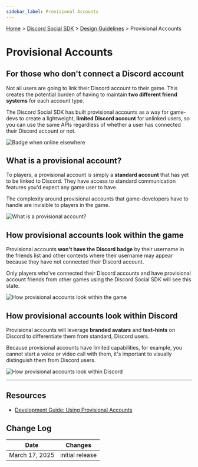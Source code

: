 ```yaml
---
sidebar_label: Provisional Accounts
---
```


[Home](#DOCS_INTRO) > [Discord Social SDK](#DOCS_DISCORD_SOCIAL_SDK_OVERVIEW) > [Design Guidelines](#DOCS_DISCORD_SOCIAL_SDK_DESIGN_GUIDELINES) > Provisional Accounts

# Provisional Accounts

## For those who don't connect a Discord account

Not all users are going to link their Discord account to their game. This creates the potential burden of having to maintain **two different friend systems** for each account type.

The Discord Social SDK has built provisional accounts as a way for game-devs to create a lightweight, **limited Discord account** for unlinked users, so you can use the same APIs regardless of whether a user has connected their Discord account or not.

![Badge when online elsewhere](images/social-sdk/design-guidelines/Prov-02.png)

## What is a provisional account?

To players, a provisional account is simply a **standard account** that has yet to be linked to Discord. They have access to standard communication features you'd expect any game user to have.

The complexity around provisional accounts that game-developers have to handle are invisible to players in the game.

![What is a provisional account?](images/social-sdk/design-guidelines/Prov-03.png)

## How provisional accounts look within the game

Provisional accounts **won't have the Discord badge** by their username in the friends list and other contexts where their username may appear because they have not connected their Discord account.

Only players who've connected their Discord accounts and have provisional account friends from other games using the Discord Social SDK will see this state.

![How provisional accounts look within the game](images/social-sdk/design-guidelines/Prov-04.png)

## How provisional accounts look within Discord

Provisional accounts will leverage **branded avatars** and **text-hints** on Discord to differentiate them from standard, Discord users.

Because provisional accounts have limited capabilities, for example, you cannot start a voice or video call with them, it's important to visually distinguish them from Discord users.

![How provisional accounts look within Discord](images/social-sdk/design-guidelines/Prov-05.png)

---

## Resources 

- [Development Guide: Using Provisional Accounts](#DOCS_DISCORD_SOCIAL_SDK_DEVELOPMENT_GUIDES_USING_PROVISIONAL_ACCOUNTS)

## Change Log

| Date           | Changes         |
|----------------|-----------------|
| March 17, 2025 | initial release |
